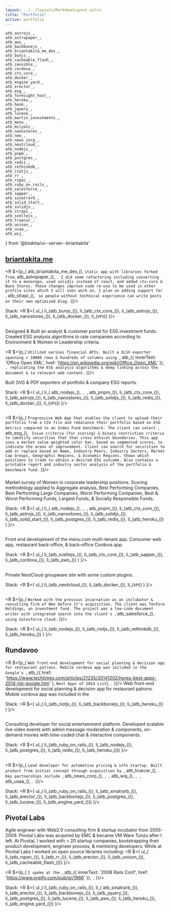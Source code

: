 ```yaml
---
layout: ../../layouts/MarkdownLayout.astro
title: "Portfolio"
active: portfolio
---
```

	atb_astrojs_,
	atb_astropaper_,
	atb_aws_,
	atb_backbonejs_,
	atb_briantakita_me_dev_,
	atb_bunjs_,
	atb_cacheable_flash_,
	atb_censible_,
	atb_cordova_,
	atb_ctx_core_,
	atb_docker_,
	atb_engine_yard_,
	atb_erector_,
	atb_esg_,
	atb_foresight_host_,
	atb_heroku_,
	atb_honk_,
	atb_jquery_,
	atb_lucene_,
	atb_martin_investments_,
	atb_menu_,
	atb_milyoni_,
	atb_nanostores_,
	atb_neo_,
	atb_news_corp_,
	atb_nextcloud_,
	atb_nodejs_,
	atb_pnpm_,
	atb_postgres_,
	atb_redis_,
	atb_rethinkdb_,
	atb_riotjs_,
	atb_rr_,
	atb_rspec_,
	atb_ruby_on_rails_,
	atb_salesforce_,
	atb_sapper_,
	atb_sinatrarb_,
	atb_solid_start_,
	atb_solidjs_,
	atb_strapi_,
	atb_sveltejs_,
	atb_truecar_,
	atb_unison_,
	atb_usaa_,
	atb_wsj_
} from '@btakita/ui--server--briantakita'

## [briantakita.me](https://www.briantakita.me)

<R $={p_(
	atb_briantakita_me_dev_(), ` static app with libraries forked from `, atb_astropaper_(), `. I did some refactoring
	including converting it to a monorepo, used solidjs instead of react, and added ctx-core & Nano Stores. These
	changes improve code re-use to be used in other profile sites which I will soon work on. I plan on adding support
	for `, atb_strapi_(), ` so people without technical experience can write posts on their own optimized blog.`
)}/>

Stack:
<R $={
	ul_(
		li_(atb_bunjs_()),
		li_(atb_ctx_core_()),
		li_(atb_astrojs_()),
		li_(atb_nanostores_()),
		li_(atb_docker_()),
		li_(`VPS`))
}/>

<h2>
	<R $={atb_martin_investments_()}/>
</h2>

Designed & Built an analyst & customer portal for ESG investment funds. Created ESG analysis algorithms to rate
companies according to Environment & Women in Leadership criteria.

<R $={p_(
	`Utilized various financial APIs. Built a XLSX exporter spanning > 10000 rows & hundreds of columns using `,
	atb_({ innerText: 'Office Open XML', href: 'https://en.wikipedia.org/wiki/Office_Open_XML' }), `, replicating the
	ESG analysis algorithms & deep linking across the document & to relevant web content.`
)}/>

Built SVG & PDF exporters of portfolio & company ESG reports.

Stack:
<R $={
	ul_(
		li_(
			atb_nodejs_(),
			`, `,
			atb_pnpm_()),
		li_(atb_ctx_core_()),
		li_(atb_astrojs_()),
		li_(atb_nanostores_()),
		li_(atb_solidjs_()),
		li_(atb_redis_()),
		li_(atb_docker_()),
		li_(`VPS`))
}/>

<h2>
	<R $={atb_censible_()}/>
</h2>

<R $={p_(
	`Progressive Web App that enables the client to upload their portfolio from a CSV file and rebalance their
	portfolio based on ESG metrics compared to an Index Fund benchmark. The client can select `, atb_esg_(), ` Issue
	criteria (for scoring) & binary restriction criteria to identify securities that that cross ethical boundaries.
	This app uses a market value weighted color bar, based on segmented scores, to indicate the areas of improvement.
	Client can search for securities to add or replace based on Name, Industry Peers, Industry Sectors, Market Cap
	Groups, Geographic Regions, & Economic Regions. Shows which positions to trade to obtain a desired ESG outcome.
	Also contains a printable report and industry sector analysis of the portfolio & benchmark fund.`
)}/>

<h3>
	<R $={
		atb_({ href: 'https://esg.censible.co/company-etf-and-mutual-fund-rankings/women-in-leadership' },
			`Women In Leadership Report`)
	}/>
</h3>

Market survey of Women in corporate leadership positions. Scoring methodology applied to Aggregate analysis, Best
Performing Companies, Best Performing Large Companies, Worst Performing Companies, Best & Worst Performing Funds,
Largest Funds, & Socially Responsible Funds.

Stack:
<R $={
	ul_(
		li_(
			atb_nodejs_(),
			`, `,
			atb_pnpm_()),
		li_(atb_ctx_core_()),
		li_(atb_astrojs_()),
		li_(atb_nanostores_()),
		li_(atb_solidjs_()),
		li_(atb_solid_start_()),
		li_(atb_postgres_()),
		li_(atb_redis_()),
		li_(atb_heroku_())
	)
}/>

<h2>
	<R $={atb_menu_()}/>
</h2>

Front end development of the menu.com multi-tenant app. Consumer web app, restaurant back-office, & back-office
Cordova app.

Stack:
<R $={
	ul_(
		li_(atb_sveltejs_()),
		li_(atb_ctx_core_()),
		li_(atb_sapper_()),
		li_(atb_cordova_()),
		li_(atb_aws_())
	)
}/>

<h2>
	<R $={atb_foresight_host_()}/>
</h2>

Private NextCloud groupware site with some custom plugins.

Stack:
<R $={
	ul_(
		li_(atb_nextcloud_()),
		li_(atb_docker_()),
		li_(`VPS`)
	)
}/>

<h2>
	<R $={atb_neo_()}/>
</h2>

<R $={p_(
	`Worked with the previous incarnation as an inclubator & consulting firm of Neo before it's acquisition. The
	client was Tenfore Holdings, an investment fund. The project was a low-code document writer with integrated search
	into the client's `, atb_salesforce_(), ` using Salesforce cloud.`
)}/>

Stack:
<R $={
	ul_(
		li_(atb_nodejs_()),
		li_(atb_riotjs_()),
		li_(atb_rethinkdb_()),
		li_(atb_heroku_())
	)
}/>

## Rundavoo

<R $={p_(
	`Web front-end development for social planning & decision app for restaurant patrons. Mobile cordova app was
	included in the Google's `,
	atb_({
		href: 'https://www.techtimes.com/articles/21235/20141202/heres-best-apps-2014-list-google.htm'
	}, `Best Apps of 2014 List`), `.`
)}/>
Web front-end development for social planning & decision app for restaurant patrons. Mobile cordova app was included
in the

Stack:
<R $={
	ul_(
		li_(atb_riotjs_()),
		li_(atb_backbonejs_()),
		li_(atb_heroku_())
	)
}/>

<h2>
	<R $={atb_milyoni_()}/>
</h2>

Consulting developer for social entertainment platform. Developed scalable live video events with admin message
moderation & components, on-demand movies with time-coded chat & interactive components.

Stack:
<R $={
	ul_(
		li_(atb_ruby_on_rails_()),
		li_(atb_nodejs_()),
		li_(atb_postgres_()),
		li_(atb_redis_()),
		li_(atb_heroku_()))
}/>

<h2>
	<R $={atb_honk_()}/>
</h2>

<R $={p_(
	`Lead developer for automotive pricing & info startup. Built product from initial concept through acquisition by `,
	atb_truecar_(), `. Key partnerships include `, atb_news_corp_(), `, `, atb_wsj_(), `, `, atb_usaa_(), `.`
)}/>

Stack:
<R $={
	ul_(
		li_(atb_ruby_on_rails_()),
		li_(atb_sinatrarb_()),
		li_(atb_erector_()),
		li_(atb_backbonejs_()),
		li_(atb_postgres_()),
		li_(atb_lucene_()),
		li_(atb_engine_yard_()))
}/>

## Pivotal Labs

Agile engineer with Web2.0 consulting firm & startup incubator from 2005-2009. Pivotal Labs was acquired by EMC &
became VM Ware Tunzu after I left. At Pivotal, I worked with > 20 startup companies, bootstrapping their product
development, engineer process, & mentoring developers. While at Pivotal Labs I worked on open source libraries
including:
<R $={
	ul_(
		li_(atb_rspec_()),
		li_(atb_rr_()),
		li_(atb_erector_()),
		li_(atb_unison_()),
		li_(atb_cacheable_flash_()))
}/>

<R $={p_(
	`I spoke at the `, atb_({ innerText: '2008 Rails Conf', href: 'https://www.oreilly.com/pub/pr/1966' }), `.`
)}/>

Stack:
<R $={
	ul_(
		li_(atb_ruby_on_rails_()),
		li_(
			atb_sinatrarb_()),
		li_(atb_erector_()),
		li_(atb_backbonejs_()),
		li_(atb_jquery_()),
		li_(atb_postgres_()),
		li_(atb_lucene_()),
		li_(atb_aws_()),
		li_(atb_heroku_()),
		li_(atb_engine_yard_()))
}/>
